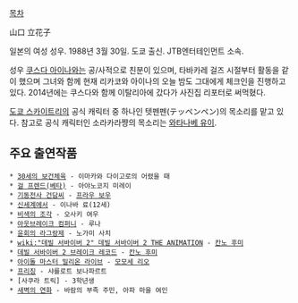[[목차]]

山口 立花子

일본의 여성 성우. 1988년 3월 30일. 도쿄 출신. JTB엔터테인먼트 소속.

성우 [[쿠스다 아이나]]와는 공/사적으로 친분이 있으며, 타바카레 걸즈 시절부터 활동을 같이 했으며 그녀와 함께 현재 리카코와 아이나의 오늘 밤도 그대에게 체크인을 진행하고 있다. 2014년에는 쿠스다와 함께 이탈리아에 갔다가 사진집 리포터로 써먹혔다.

[[도쿄 스카이트리]]의 공식 캐릭터 중 하나인 텟펜펜(テッペンペン)의 목소리를 맡고 있다. 참고로 공식 캐릭터인 소라카라쨩의 목소리는 [[와타나베 유이]].

== 주요 출연작품 ==
 * [[30세의 보건체육]] - 이마카와 다이고로의 어렸을 때
 * [[걸 프렌드(베타)]] - 아야노코지 미레이
 * [[기동전사 건담씨]] - [[프라우 보우]]
 * [[신세계에서]] - 이나바 료(12세) 
 * [[비색의 조각]] - 오사키 여우
 * [[아웃브레이크 컴퍼니]] - 루나
 * [[윤회의 라그랑제]] - 노가미 사치
 * [[wiki:"데빌 서바이버 2" 데빌 서바이버 2 THE ANIMATION]] - [[칸노 후미]]
 * [[데빌 서바이버 2|데빌 서바이버 2 브레이크 레코드]] - [[칸노 후미]]
 * [[아이돌 마스터 밀리온 라이브]] - [[모모세 리오]]
 * [[프리징]] - 샤를로트 보나파르트
 * [사쿠라 트릭] - 3학년생
 * [[새벽의 연화]] - 바람의 부족 주민, 아파 마을 여인
